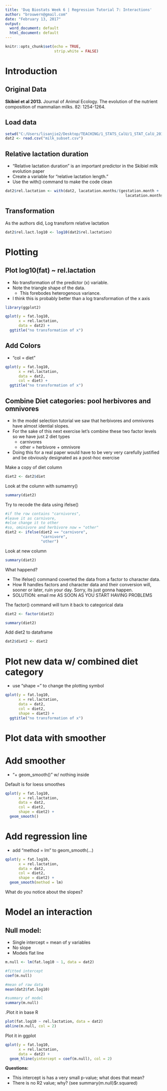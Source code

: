 ```yaml
---
title: 'Duq Biostats Week 6 | Regression Tutorial 7: Interactions'
author: "brouwern@gmail.com"
date: "February 13, 2017"
output:
  word_document: default
  html_document: default
---
```


```r
knitr::opts_chunk$set(echo = TRUE,
                      strip.white = FALSE)
```



# Introduction

## Original Data

**Skibiel et al 2013.**  Journal of Animal Ecology.  The evolution of the nutrient composition of mammalian milks. 82: 1254-1264.


## Load data

```r
setwd("C:/Users/lisanjie2/Desktop/TEACHING/1_STATS_CalU/1_STAT_CalU_2016_by_NLB/1_STAT_Duq_2017/HOMEWORK/Duq_Biostats_Homework_4_Milk_regression/homework4_RMD_vs2")
dat2 <- read.csv("milk_subset.csv")
```

## Relative lactation duration

* "Relative lactation duration" is an important predictor in the Skibiel milk evolution paper
* Create a variable for "relative lactation length."  
* Use the with() command to make the code clean

```r
dat2$rel.lactation <- with(dat2, lacatation.months/(gestation.month + 
                                                      lacatation.months))
```


## Transformation

As the authors did, Log transform relative lactation
```r
dat2$rel.lact.log10 <- log10(dat2$rel.lactation)
```




# Plotting

## Plot log10(fat) ~ rel.lactation

* No transformation of the predictor  (x) variable.
* Note the triangle shape of the data.  
    * This forebodes heterogenous variance.
* I think this is probably better than a log transformation of the x axis

```r
library(ggplot2)

qplot(y = fat.log10,
      x = rel.lactation,
      data = dat2) + 
  ggtitle("no transformation of x")
```


## Add Colors

* "col = diet"

```r
qplot(y = fat.log10,
      x = rel.lactation,
      data = dat2,
      col = diet) + 
  ggtitle("no transformation of x")
```



## Combine Diet categories: pool herbivores and omnivores

* In the model selection tutorial we saw that herbivores and omnivores have almost idential slopes.  
* For the sake of this next exercise let's combine these two factor levels so we have just 2 diet types
    + carnivores
    + other = herbivore + omnivore
* Doing this for a real paper would have to be very very carefully justified and be obviously designated as a post-hoc exercise


Make a copy of diet column
```r
diet2 <- dat2$diet

```

Look at the column with sumamry()
```r
summary(diet2)
```

Try to recode the data using ifelse()

```r
#if the row contains "carnivores", 
#leave it as carnivore,
#else change it to other
#so, ominivore and herbivore now = "other"
diet2 <- ifelse(diet2 == "carnivore", 
                "carnivore",
                "other")
```

Look at new column
```r
summary(diet2)
```


What happend?  

* The ifelse() command coverted the data from a factor to character data.  
* How R handles factors and character data and their conversion will, sooner or later, ruin your day.  Sorry, its just gonna happen.
* SOLUTION: email me AS SOON AS YOU START HAVING PROBLEMS

The factor() command will turn it back to categorical data

```r
diet2 <- factor(diet2)

summary(diet2)
```

Add diet2 to dataframe
```r
dat2$diet2 <- diet2
```



# Plot new data w/ combined diet category

* use "shape = " to change the plotting symbol
```r
qplot(y = fat.log10,
      x = rel.lactation,
      data = dat2,
      col = diet2,
      shape = diet2) + 
  ggtitle("no transformation of x")
```



# Plot data with smoother


# Add smoother

* "+ geom_smooth()" w/ nothing inside

Default is for loess smoothes
```r
qplot(y = fat.log10,
      x = rel.lactation,
      data = dat2,
      col = diet2,
      shape = diet2) +
  geom_smooth()
```


# Add regression line

* add "method = lm" to geom_smooth(...)

```r
qplot(y = fat.log10,
      x = rel.lactation,
      data = dat2,
      col = diet2,
      shape = diet2) +
  geom_smooth(method = lm)
```

What do you notice about the slopes?  







# Model an interaction


## Null model:

* Single intercept = mean of y variables
* No slope
* Models flat line

```r
m.null <- lm(fat.log10 ~ 1, data = dat2)

#fitted intercept 
coef(m.null)

#mean of raw data
mean(dat2$fat.log10)

#summary of model
summary(m.null)
```

.Plot it in base R
```r
plot(fat.log10 ~ rel.lactation, data = dat2)
abline(m.null, col = 2)
```


Plot it in ggplot
```r
qplot(y = fat.log10,
      x = rel.lactation,
      data = dat2) +
  geom_hline(yintercept = coef(m.null), col = 2)

```


**Questions:**

* This intercept is has a  very small p-value; what does that mean?
* There is no R2 value; why? (see summary(m.null)$r.squared)

<br>
<br>
<br>
<br>
<br>
<br>
<br>
<br>
<br>
<br>
<br>
<br>
<br>
<br>
<br>
<br>
<br>
<br>
<br>
<br>
<br>
<br>
<br>
<br>
<br>
<br>
<br>
<br>
<br>
<br>
<br>
<br>
<br>

**ANSWERS:**


...





## Model w/ a Single slope

* 1 Intercept
* Slope based on continous predictor, rel.lactation
* (slope = parameter = coefficient)


Fit the model
```r
m.lactation <- lm(fat.log10 ~ rel.lactation, 
                  data = dat2)

```

Plot it
```r
plot(fat.log10 ~ rel.lactation, data = dat2)
abline(m.lactation)
```



Plot it with intercept visible
```r
plot(fat.log10 ~ rel.lactation, 
     data = dat2,
     xlim = c(0, 1))
abline(m.lactation)
abline(v = 0, col = 2)
arrows(y0= coef(m.lactation)[1],
       y1= coef(m.lactation)[1],
       x0 = 0.05,x1 = 0, lwd = 3, col = 2, length = 0.1)
        
```






## Model with Two intercepts

* 1 Intercept for carnivorwes
* 1 intercept for herbivores+omni
* No slope; models 2 falt lines

```r
m.diet2 <- lm(fat.log10 ~ diet2, data = dat2)

coef(m.diet2)

```



## Load my plotting function
```r
source("fnxn_plot_ANCOVA.R")
```



Plot it
```r
par(mfrow = c(1,1))
plot.ANCOVA(m.diet2, raw.data = dat2,
x.axis = "rel.lactation")


```



**Question**

* How do you interpret these coefficients

```r
#The "intercept"
coef(m.diet2)[1]

#diet2other parameter 
coef(m.diet2)[2]

#Combined
coef(m.diet2)[1] + coef(m.diet2)[2]
```








### Alternate parameterization

* note "-1"
* this is called "dropping the intercept"


#### Fit alternative parameteraization
```r
m.diet2.alt <- lm(fat.log10 ~ -1 + diet2, data = dat2)

```


#### Compare coefficients
```r
# original
coef(m.diet2)

#alternate
coef(m.diet2.alt)

#for original, add int + diet2other
coef(m.diet2)[1] + coef(m.diet2)[2]

```



## Model w/ Two parrallel slopes

* This is an ANCOVA-type model
* (This term - analysis of covariance - is only really useful is you were taught expliclity about ANCOVA)

```r
m.lact.diet <- lm(fat.log10 ~ rel.lactation + 
                    diet2, data = dat2)

coef(m.lact.diet)
```


Plot it
```r
plot.ANCOVA(m.lact.diet)
```






## Model Two non-parralel slopes

* Models with an interation term have lines with slopes that are not parralle

### Fully written out interaction model
```r
m.lact.X.diet <- lm(fat.log10 ~ rel.lactation + 
                              diet2 +
                              rel.lactation*diet2,
                    data = dat2)

coef(m.lact.X.diet)
```


### Equivalent syntax for interaction  model

* R expands out the terms invovled in the interaction
* we don't have to include any "+"
```r
m.lact.X.diet <- lm(fat.log10 ~ rel.lactation*diet2, 
                    data = dat2)

coef(m.lact.X.diet)
```



### Plot interaction model
```r
plot.ANCOVA(m.lact.X.diet)
```



# Plot all four models

```r
par(mfrow = c(2,2),
    mar = c(3,2,2,1))

#1 slope
plot(fat.log10 ~ rel.lactation, data = dat2)
abline(m.lactation)

#2 intercepts
plot.ANCOVA(m.diet2, raw.data = dat2,
x.axis = "rel.lactation")

#parallel
plot.ANCOVA(m.lact.diet)

#not-par
plot.ANCOVA(m.lact.X.diet)

```



# Compare models with AICtab
```r
library(bbmle)
ICtab(type =  "AICc",
      base = T,
      logLik = T,
      m.null, 
      m.lactation,
      m.diet2,
      m.lact.diet,
      m.lact.X.diet)
```

**QUESTION**:
How do we interpret these results?


<br>
<br>
<br>
<br>
<br>
<br>
<br>
<br>
<br>
<br>
<br>
<br>
<br>
<br>
<br>
<br>
<br>
<br>
<br>
<br>
<br>
<br>
<br>
<br>
<br>
<br>

**Interpretation**

* The interaction model "m.lact.X.diet" is technically "best", but just barely
* The additive model "m.lact.diet" is almost as good and has fewer parameters
* A typical perspective would be to invoke parsimony and go with the simpler model
* This is b/c there is little justification (dAICc 0.3) to use a more complex model
* Advanced AIC techniques allow you to do "model averaging" of multiple good models




# Do AIC results match p values?

## Compare the two "Best" models with anova

"interaction" vs "additive"  models 
```r
anova(m.lact.X.diet,
      m.lact.diet)
```


## Compare the 2nd and 3rd "Best" models

"additive" vs. diet only (categorical variable)
```r
anova(m.diet2,
      m.lact.diet)

```

**QUESTION**
HOw do these results compare to the AIC results


<br>
<br>
<br>
<br>
<br>
<br>
<br>
<br>
<br>
<br>
<br>
<br>
<br>
<br>
<br>
<br>
<br>
<br>
<br>
<br>
<br>
<br>
<br>
<br>


**ANSWER**

* m.lact.X.diet vs m.lact.diet (interaction vs. additive) had dAIC of 0.3 and p = 0.12.  THe high -- but not really really high -- matches with the conclusion that the itneraction is not well supported, but not obviously bad
* m.diet2 vs. m.lact.diet (additive vs. diet only) had dAIC 5.6 and p = 0.006.  Adding lactation to the model improve the model by a good margin (dAIC > 2, p << 0.05)



# Compare R2 values of each model

* Access r2 from a model summary like this:
    + summary(m.lact.X.diet)$r.squared
* Code below is a bit dense b/c I make everything on the fly

```r
data.frame(mod = c("m.lact.X.diet",
                   "m.lact.diet",
                   "m.diet2",
                   "m.lactation"),
R2 = round(c(summary(m.lact.X.diet)$r.squared
,summary(m.lact.diet)$r.squared
,summary(m.diet2)$r.squared
,summary(m.lactation)$r.squared),2))
```

**QUESTION**
Do the changes in R2 match the AIC / p-value story?

<br>
<br>
<br>
<br>
<br>
<br>
<br>
<br>
<br>
<br>
<br>
<br>
<br>
<br>
<br>
<br>
<br>
<br>
<br>
<br>
<br>
<br>
<br>
<br>


**ANSWER**

* Yes, but note that a dAIC of ~ 5 and a p < 0.01 corresponded to only a small increase in R2 (0.423 - 0.388 = 0.35).  
* A large AIC / small p value does not therefore mean that a parameter significantly improves that explanatory power of the model, only that 
    + For AIC, it makes the model better relative to the next best model
    + For p, that the coefficient of the model is unlikely to be 0.0
    
    
    

# Look at residuals of "best"" model

```r
par(mfrow = c(2,2))
plot(m.lact.diet)
```

**QUESTION**
Is there any evidence of

* Problems with homogeneity of variance? What graph indicates this?
* NOrmality of the data?  What graph indicates that?
* Influential points?


<br>
<br>
<br>
<br>
<br>
<br>
<br>
<br>
<br>
<br>
<br>
<br>
<br>
<br>
<br>
<br>
<br>
<br>
<br>
<br>
<br>
<br>
<br>
<br>
<br>
<br>
<br>
<br>
<br>
<br>
<br>
<br>
<br>
<br>
<br>
<br>
<br>


**ANSWER**

* The residual vs. fitted plot is ugly; on the left-hand side the points fall way below where a horizontal line would be.
* There is no plot for the "normality of the data"; trick question
* THe qq normal plot tells you about the normality of the residul.  On the left-hand size its look a little bad; It would be interesting to know if the logit transformation improves this at all.
* There are no outliers



# Plot Australia and other odd points against "best" model

```r
par(mfrow = c(1,1),
    mar = c(4,4,1,1))
plot.ANCOVA(m.lact.X.diet)

i.Aust <- which(dat2$Australia == "Australia")
points(fat.log10 ~ rel.lactation, data = dat2[i.Aust,], pch = 4)

i.lemur <- which(dat2$lemurs == "lemur")
points(fat.log10 ~ rel.lactation, data = dat2[i.lemur,], pch = 5)

i.odd.ung <- which(dat2$order == "Perrissodactyla")
points(fat.log10 ~ rel.lactation, data = dat2[i.odd.ung,], pch = 6)

text(y = dat2$fat.log10[86], 
     x = dat2$rel.lactation[86],
labels = 86,adj = 1)

```



## Label large residuals on scatter plot
We can label the points flagged in the residual plots like this


The indices of the large residuals
```r
outliers <- c(86,107,108)
```



Plot scatterplot w/ modle and label the points with large resiudals

```r
par(mfrow = c(1,1),
    mar = c(4,4,1,1))
plot.ANCOVA(m.lact.X.diet)



text(y = dat2$fat.log10[outliers], 
     x = dat2$rel.lactation[outliers],
labels = outliers,adj = 1)
```



## Compare data to residual plot

Plot scatter plot with regression lines vs. residvs. fitted plot
```r

#set par to 1 x 2
par(mfrow = c(1,2),
    mar = c(4,4,2,1))

#Plot model
plot.ANCOVA(m.lact.X.diet)

outliers <- c(86,107,108)

#plot text 
text(y = dat2$fat.log10[outliers], 
     x = dat2$rel.lactation[outliers],
labels = outliers,adj = 1)

#plot resid vs fitted plot
## "which = 1" seletcs the desired plot
plot(m.lact.X.diet,
     which = 1)

#horizontal line for comparison
abline(h=0.0,lty =2)

```


# Compare models w/ANOVA

Compare nested models directly
```r

#Null vs. 1 term
## Null vs. lactation (continous)
anova(m.null,
      m.lactation)

## Null vs. diet (categorical)
anova(m.null,
      m.diet2)


#Model w/1 term vs. 


#Full model w/* vs. model w/+
anova(m.lact.diet,
      m.lact.X.diet)



anova(m.lactation,
      m.lact.diet)

anova(m.diet2,
      m.lact.diet)




```



# Call R2, F by hand

* R2 reprents the amount of variation that a model explains
* Its a ratio of the sum of squares of the model in equation over the sum of squares of null model
* R2 = SS/RSS.null
* "SS" is the sume of square from the focal model
    + Its in the column "SUm of Sq" in the ANOVA table
* RSS.null represents the total variability in the response variable

R2 from summary command
```r
summary(m.lact.X.diet)$r.squared
```



Compare null to full model
```r

anova(m.null,
      m.lact.X.diet)

```

Copy the values
```r
SS <- 11.68
RSS.null <- 26.906
```


Compute R2
```r
SS/RSS.null
```



### Gettig this information from using just anova(model)

anova() on just full model gives slightly different output
```r
anova(m.lact.X.diet)

```


If we add up the rows related to our parameters, we get the total SS for our full model
```r
#Model terms
0.2886+8.6593+2.7321



```


If add up everything in the SUm of sq columns, we get the total sum of squares, aka the sum of squares from the null model
```r
#Model terms + residuals
15.2258+0.2886+8.6593+2.7321


```


Dividing these we can get R2
```r
(0.2886+8.6593+2.7321)/(15.2258+0.2886+8.6593+2.7321)
```





